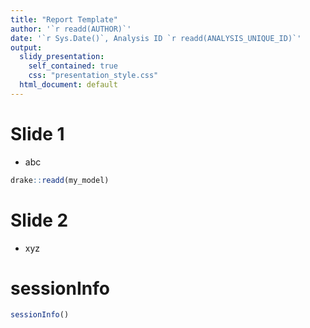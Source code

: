 ```yaml
---
title: "Report Template"
author: '`r readd(AUTHOR)`'
date: '`r Sys.Date()`, Analysis ID `r readd(ANALYSIS_UNIQUE_ID)`'
output:
  slidy_presentation:
    self_contained: true
    css: "presentation_style.css"
  html_document: default
---
```



# Slide 1

* abc

```r
drake::readd(my_model)
```

# Slide 2

* xyz

# sessionInfo

```r
sessionInfo()
```
